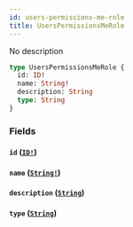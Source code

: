 ```yaml
---
id: users-permissions-me-role
title: UsersPermissionsMeRole
---
```


No description

```graphql
type UsersPermissionsMeRole {
  id: ID!
  name: String!
  description: String
  type: String
}
```

### Fields

#### `id` ([`ID!`](/v1/scalars/id))

#### `name` ([`String!`](/v1/scalars/string))

#### `description` ([`String`](/v1/scalars/string))

#### `type` ([`String`](/v1/scalars/string))

